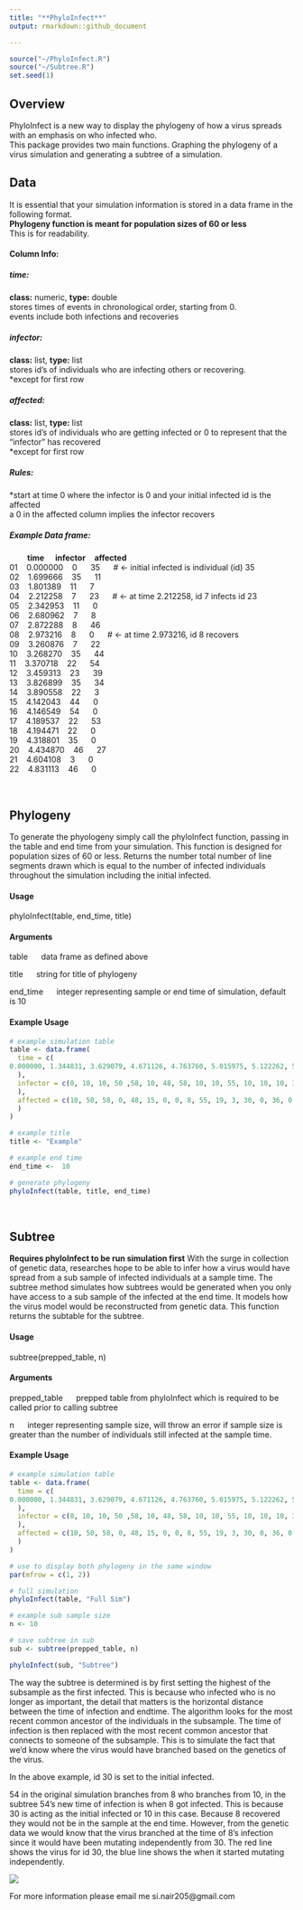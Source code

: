 ```yaml
---
title: "**PhyloInfect**"
output: rmarkdown::github_document

---
```


```r
source("~/PhyloInfect.R")
source("~/Subtree.R")
set.seed(1)
```

## **Overview**

PhyloInfect is a new way to display the phylogeny of how a virus spreads with an emphasis on who infected who.  
This package provides two main functions. Graphing the phylogeny of a virus simulation and generating a subtree of a simulation.   

## **Data** 
It is essential that your simulation information is stored in a data frame in the following format.  
**Phylogeny function is meant for population sizes of 60 or less**   
This is for readability.  

#### Column Info:

##### time:  
**class:** numeric, **type:** double  
stores times of events in chronological order, starting from 0.  
events include both infections and recoveries  

##### infector:      
**class:** list, **type:** list  
stores id's of individuals who are infecting others or recovering.  
*except for first row  

##### affected:     
**class:** list, **type:** list    
stores id's of individuals who are getting infected or 0 to represent that the "infector" has recovered  
*except for first row  
 
##### Rules:   
*start at time 0 where the infector is 0 and your initial infected id is the affected  
a 0 in the affected column implies the infector recovers  

##### Example Data frame:    


&nbsp;&nbsp;&nbsp;&nbsp;&nbsp;&nbsp;&nbsp;&nbsp;**time** &nbsp;&nbsp;&nbsp;&nbsp;**infector** &nbsp;&nbsp;&nbsp;**affected**    
01 &nbsp;&nbsp; 0.000000  &nbsp;&nbsp;  0  &nbsp;&nbsp;&nbsp;&nbsp;    35   &nbsp;&nbsp;&nbsp;&nbsp;     # <- initial infected is individual (id) 35  
02 &nbsp;&nbsp; 1.699666  &nbsp;&nbsp;    35   &nbsp;&nbsp;&nbsp;&nbsp;   11    
03 &nbsp;&nbsp; 1.801389  &nbsp;&nbsp;   11    &nbsp;&nbsp;&nbsp;&nbsp;    7  
04 &nbsp;&nbsp; 2.212258  &nbsp;&nbsp;     7   &nbsp;&nbsp;&nbsp;&nbsp;    23  &nbsp;&nbsp;&nbsp;&nbsp;      # <- at time 2.212258, id 7 infects id 23  
05 &nbsp;&nbsp; 2.342953  &nbsp;&nbsp;   11    &nbsp;&nbsp;&nbsp;&nbsp;    0  
06 &nbsp;&nbsp; 2.680962  &nbsp;&nbsp;     7   &nbsp;&nbsp;&nbsp;&nbsp;     8  
07 &nbsp;&nbsp; 2.872288  &nbsp;&nbsp;     8   &nbsp;&nbsp;&nbsp;&nbsp;    46  
08 &nbsp;&nbsp; 2.973216  &nbsp;&nbsp;     8   &nbsp;&nbsp;&nbsp;&nbsp;     0   &nbsp;&nbsp;&nbsp;&nbsp;    # <- at time 2.973216, id 8 recovers   
09 &nbsp;&nbsp; 3.260876  &nbsp;&nbsp;      7  &nbsp;&nbsp;&nbsp;&nbsp;     22  
10 &nbsp;&nbsp; 3.268270  &nbsp;&nbsp;    35   &nbsp;&nbsp;&nbsp;&nbsp;    44  
11 &nbsp;&nbsp; 3.370718  &nbsp;&nbsp;     22  &nbsp;&nbsp;&nbsp;&nbsp;     54  
12 &nbsp;&nbsp; 3.459313  &nbsp;&nbsp;    23   &nbsp;&nbsp;&nbsp;&nbsp;    39  
13 &nbsp;&nbsp; 3.826899  &nbsp;&nbsp;    35   &nbsp;&nbsp;&nbsp;&nbsp;    34  
14 &nbsp;&nbsp; 3.890558  &nbsp;&nbsp;     22  &nbsp;&nbsp;&nbsp;&nbsp;      3  
15 &nbsp;&nbsp; 4.142043  &nbsp;&nbsp;     44  &nbsp;&nbsp;&nbsp;&nbsp;      0  
16 &nbsp;&nbsp; 4.146549  &nbsp;&nbsp;     54  &nbsp;&nbsp;&nbsp;&nbsp;      0  
17 &nbsp;&nbsp; 4.189537  &nbsp;&nbsp;     22  &nbsp;&nbsp;&nbsp;&nbsp;     53  
18 &nbsp;&nbsp; 4.194471  &nbsp;&nbsp;     22  &nbsp;&nbsp;&nbsp;&nbsp;      0  
19 &nbsp;&nbsp; 4.318801  &nbsp;&nbsp;     35  &nbsp;&nbsp;&nbsp;&nbsp;      0  
20 &nbsp;&nbsp; 4.434870  &nbsp;&nbsp;    46   &nbsp;&nbsp;&nbsp;&nbsp;    27  
21 &nbsp;&nbsp; 4.604108  &nbsp;&nbsp;      3  &nbsp;&nbsp;&nbsp;&nbsp;      0  
22 &nbsp;&nbsp; 4.831113  &nbsp;&nbsp;     46  &nbsp;&nbsp;&nbsp;&nbsp;      0  

<br>

## **Phylogeny** 
To generate the phyologeny simply call the phyloInfect function, passing in the table and end time from your simulation. This function is designed for population sizes of 60 or less. Returns the number total number of line segments drawn which is equal to the number of infected individuals throughout the simulation including the initial infected.  

#### Usage 

phyloInfect(table, end_time, title)

#### Arguments

table &nbsp;&nbsp;&nbsp;&nbsp; data frame as defined above  

title &nbsp;&nbsp;&nbsp;&nbsp;  string for title of phylogeny

end_time &nbsp;&nbsp;&nbsp;&nbsp;  integer representing sample or end time of simulation, default is 10  

#### Example Usage

```r

# example simulation table
table <- data.frame(
  time = c(
0.000000, 1.344831, 3.629079, 4.671126, 4.763760, 5.015975, 5.122262, 5.218606, 5.633607, 5.771709, 5.865152, 6.054717, 6.887149, 7.049164, 7.165763, 7.243929, 7.541417, 7.610835, 7.636492, 7.737071, 7.781813, 7.831907, 7.925445, 7.942483, 8.080316, 8.158974, 8.269365, 8.343334, 8.384208, 8.458781, 8.483169, 8.574156, 8.595720, 8.605882, 8.663589, 8.706441, 8.769853, 8.788321, 8.880574, 8.953410, 8.961590, 8.987774, 9.110543, 9.555767, 9.719297, 9.813672, 9.931840
  ),
  infector = c(0, 10, 10, 50 ,58, 10, 48, 58, 10, 10, 55, 10, 10, 10, 30, 15, 8, 54, 30, 55, 19, 36, 30, 30, 17, 55, 24, 20, 36, 17, 54, 36, 3, 3, 4, 27, 13, 8, 51, 44, 30, 46, 35, 44, 40, 34, 47
  ),
  affected = c(10, 50, 58, 0, 48, 15, 0, 0, 8, 55, 19, 3, 30, 0, 36, 0, 54, 20, 24, 17, 34, 40, 14, 51, 4, 0, 0, 53, 27, 0, 44, 0, 46, 0, 13, 0, 35, 0, 32, 60, 12, 0, 0, 39, 0, 47, 56
  )
)

# example title
title <- "Example"

# example end time
end_time <-  10

# generate phylogeny
phyloInfect(table, title, end_time)

```

<br>

## **Subtree**

**Requires phyloInfect to be run simulation first**
With the surge in collection of genetic data, researches hope to be able to infer how a virus would have spread from a sub sample of infected individuals at a sample time. The subtree method simulates how subtrees would be generated when you only have access to a sub sample of the infected at the end time. It models how the virus model would be reconstructed from genetic data. This function returns the subtable for the subtree. 

#### Usage 

subtree(prepped_table, n)

#### Arguments

prepped_table &nbsp;&nbsp;&nbsp;&nbsp; prepped table from phyloInfect which is required to be called prior to calling subtree 

n &nbsp;&nbsp;&nbsp;&nbsp;  integer representing sample size, will throw an error if sample size is greater than the number of individuals still infected at the sample time.   

#### Example Usage

```r
# example simulation table
table <- data.frame(
  time = c(
0.000000, 1.344831, 3.629079, 4.671126, 4.763760, 5.015975, 5.122262, 5.218606, 5.633607, 5.771709, 5.865152, 6.054717, 6.887149, 7.049164, 7.165763, 7.243929, 7.541417, 7.610835, 7.636492, 7.737071, 7.781813, 7.831907, 7.925445, 7.942483, 8.080316, 8.158974, 8.269365, 8.343334, 8.384208, 8.458781, 8.483169, 8.574156, 8.595720, 8.605882, 8.663589, 8.706441, 8.769853, 8.788321, 8.880574, 8.953410, 8.961590, 8.987774, 9.110543, 9.555767, 9.719297, 9.813672, 9.931840
  ),
  infector = c(0, 10, 10, 50 ,58, 10, 48, 58, 10, 10, 55, 10, 10, 10, 30, 15, 8, 54, 30, 55, 19, 36, 30, 30, 17, 55, 24, 20, 36, 17, 54, 36, 3, 3, 4, 27, 13, 8, 51, 44, 30, 46, 35, 44, 40, 34, 47
  ),
  affected = c(10, 50, 58, 0, 48, 15, 0, 0, 8, 55, 19, 3, 30, 0, 36, 0, 54, 20, 24, 17, 34, 40, 14, 51, 4, 0, 0, 53, 27, 0, 44, 0, 46, 0, 13, 0, 35, 0, 32, 60, 12, 0, 0, 39, 0, 47, 56
  )
)

# use to display both phylogeny in the same window
par(mfrow = c(1, 2))

# full simulation
phyloInfect(table, "Full Sim")

# example sub sample size
n <- 10

# save subtree in sub
sub <- subtree(prepped_table, n)

phyloInfect(sub, "Subtree")

```


The way the subtree is determined is by first setting the highest of the subsample as the first infected. This is because who infected who is no longer as important, the detail that matters is the horizontal distance between the time of infection and endtime. The algorithm looks for the most recent common ancestor of the individuals in the subsample. The time of infection is then replaced with the most recent common ancestor that connects to someone of the subsample. This is to simulate the fact that we'd know where the virus would have branched based on the genetics of the virus. 

In the above example, id 30 is set to the initial infected. 

54 in the original simulation branches from 8 who branches from 10, in the subtree 54's new time of infection is when 8 got infected. This is because 30 is acting as the initial infected or 10 in this case. Because 8 recovered they would not be in the sample at the end time. However, from the genetic data we would know that the virus branched at the time of 8's infection since it would have been mutating independently from 30. The red line shows the virus for id 30, the blue line shows the when it started mutating independently. 

![](https://raw.githubusercontent.com/Simon-Nair/PhyloInfect/master/subtreeExample.png)

For more information please email me si.nair205@gmail.com
